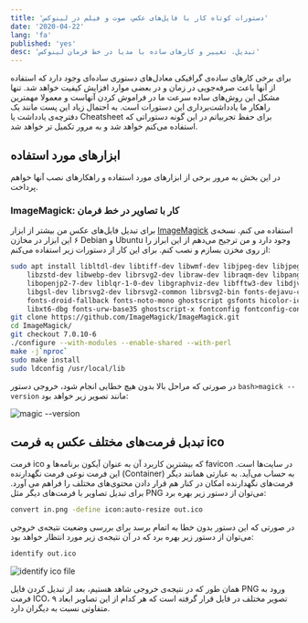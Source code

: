 ```yaml
---
title: 'دستورات کوتاه کار با فایل‌های عکس، صوت و فیلم در لینوکس'
date: '2020-04-22'
lang: 'fa'
published: 'yes'
desc: 'تبدیل، تغییر و کارهای ساده با مدیا در خط فرمان لینوکس'
---
```


برای برخی کارهای ساده‌ی گرافیکی معادل‌های دستوری ساده‌ای وجود دارد که استفاده از آنها باعث صرفه‌جویی در زمان و در بعضی موارد افزایش کیفیت خواهد شد. تنها مشکل این روش‌های ساده سرعت ما در فراموش کردن آنهاست و معمولا مهمترین راهکار ما یادداشت‌برداری این دستورات است. به احتمال زیاد این پست مانند یک دفترچه‌ی یادداشت یا Cheatsheet برای حفظ تجربیاتم در این گونه دستوراتی که استفاده می‌کنم خواهد شد و به مرور تکمیل تر خواهد شد.

## ابزارهای مورد استفاده

در این بخش به مرور برخی از ابزارهای مورد استفاده و راهکارهای نصب آنها خواهم پرداخت.

### ImageMagick: کار با تصاویر در خط فرمان

برای تبدیل فایل‌های عکس من بیشتر از ابزار [ImageMagick](https://www.imagemagick.org/) استفاده می کنم. نسخه‌ی ۶ این ابزار در مخازن Debian و Ubuntu وجود دارد و من ترجیح می‌دهم از این ابراز را از روی مخزن بسازم و نصب کنم. برای این کار از دستورات زیر استفاده می‌کنم:

```bash
sudo apt install libltdl-dev libtiff-dev libwmf-dev libjpeg-dev libjpeg62-turbo-dev \
    libzstd-dev libwebp-dev librsvg2-dev libraw-dev libraqm-dev libpango1.0-dev \
    libopenjp2-7-dev liblqr-1-0-dev libgraphviz-dev libfftw3-dev libdjvulibre-dev \
    libgsl-dev librsvg2-dev librsvg2-common librsvg2-bin fonts-dejavu-core  \
    fonts-droid-fallback fonts-noto-mono ghostscript gsfonts hicolor-icon-theme \
    libxt6-dbg fonts-urw-base35 ghostscript-x fontconfig fontconfig-config libperl-dev
git clone https://github.com/ImageMagick/ImageMagick.git
cd ImageMagick/
git checkout 7.0.10-6
./configure --with-modules --enable-shared --with-perl
make -j`nproc`
sudo make install
sudo ldconfig /usr/local/lib
```

در صورتی که مراحل بالا بدون هیچ خطایی انجام شود، خروجی دستور `bash>magick --version` مانند تصویر زیر خواهد بود:

![magic --version](magic-version.png)

## تبدبل فرمت‌های مختلف عکس به فرمت ico

فرمت ico که بیشترین کاربرد آن به عنوان آیکون برنامه‌ها و favicon در سایت‌ها است. این فرمت نوعی فرمت نگهدارنده (Container) به حساب می‌آید. به عبارتی همانند دیگر فرمت‌های نگهدارنده امکان در کنار هم قرار دادن محتوی‌های مختلف را فراهم می آورد. برای تبدیل تصاویر با فرمت‌های دیگر مثل PNG می‌توان از دستور زیر بهره برد:

```bash
convert in.png -define icon:auto-resize out.ico
```

در صورتی که این دستور بدون خطا به اتمام برسد برای بررسی وضعیت نتیجه‌ی خروجی می‌توان از دستور زیر بهره برد که در آن نتیجه‌ی زیر مورد انتظار خواهد بود:

```bash
identify out.ico
```

![identify ico file](identify-ico.png)

همان طور که در نتیجه‌ی خروجی شاهد هستیم، بعد از تبدیل کردن فایل PNG ورود به فرمت ICO، ۹ تصویر مختلف در فایل قرار گرفته است که هر کدام از این تصاویر ابعاد متفاوتی نسبت به دیگران دارد.
